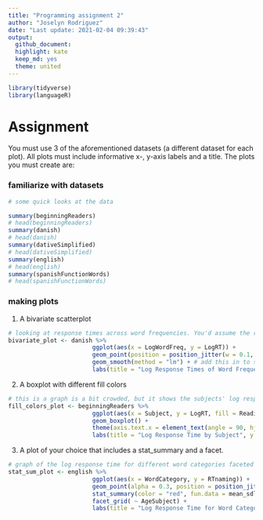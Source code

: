 ```yaml
---
title: "Programming assignment 2"
author: "Joselyn Rodriguez"
date: "Last update: 2021-02-04 09:39:43"
output:
  github_document:
  highlight: kate
  keep_md: yes
  theme: united
---
```


```r
library(tidyverse)
library(languageR)
```

# Assignment 

You must use 3 of the aforementioned datasets (a different dataset for each plot). All plots must include informative x-, y-axis labels and a title. The plots you must create are:

### familiarize with datasets

```r
# some quick looks at the data

summary(beginningReaders)
# head(beginningReaders)
summary(danish)
# head(danish)
summary(dativeSimplified)
# head(dativeSimplified)
summary(english)
# head(english)
summary(spanishFunctionWords)
# head(spanishFunctionWords)
```


### making plots 
 1. A bivariate scatterplot
 
```r

# looking at response times across word frequencies. You'd assume the response times would get shorter as frequency increases and it looks to be the case
bivariate_plot <- danish %>% 
                        ggplot(aes(x = LogWordFreq, y = LogRT)) +
                        geom_point(position = position_jitter(w = 0.1, h = 0.1)) + # jitter a bit horizontally and vertically to see all the points
                        geom_smooth(method = "lm") + # add this in to see the general trend
                        labs(title = "Log Response Times of Word Frequencies",  x = "Log Word Frequency", y = "Log Response Time")
```

 2. A boxplot with different fill colors
 
```r

# this is a graph is a bit crowded, but it shows the subjects' log response times and reading score 
fill_colors_plot <- beginningReaders %>% 
                        ggplot(aes(x = Subject, y = LogRT, fill = ReadingScore)) +
                        geom_boxplot() +
                        theme(axis.text.x = element_text(angle = 90, hjust = 1, size = 5)) +
                        labs(title = "Log Response Time by Subject", y = "Log Response Time")
```
 
 3. A plot of your choice that includes a stat_summary and a facet.


```r

# graph of the log response time for different word categories faceted across age. It doesn't look like there's a difference
stat_sum_plot <- english %>%
                        ggplot(aes(x = WordCategory, y = RTnaming)) +
                        geom_point(alpha = 0.3, position = position_jitter(w = 0.3, h = 0.1)) + # also jittered this a bit
                        stat_summary(color = "red", fun.data = mean_sdl, geom = "pointrange") +
                        facet_grid( ~ AgeSubject) +
                        labs(title = "Log Response Time for Word Categories by Age", x = "Word Category", y = "Log Response Time")
```

